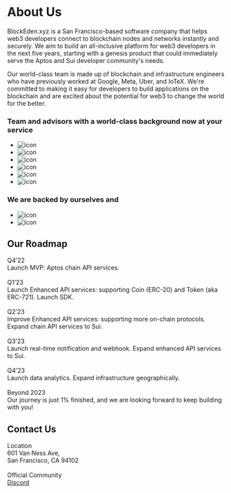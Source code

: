 # About Us

BlockEden.xyz is a San Francisco-based software company that helps web3 developers connect to blockchain nodes and networks instantly and securely. We aim to build an all-inclusive platform for web3 developers in the next five years, starting with a genesis product that could immediately serve the Aptos and Sui developer community's needs.

Our world-class team is made up of blockchain and infrastructure engineers who have previously worked at Google, Meta, Uber, and IoTeX. We're committed to making it easy for developers to build applications on the blockchain and are excited about the potential for web3 to change the world for the better.

<section className="pt-0 pb-0">
  <div className="container text-center">
    <div className="row mb-5">
      <div className="col">
        <h3>Team and advisors with a world-class background now at your service</h3>
      </div>
    </div>
    <div className="row justify-content-center">
      <div className="col-xl-8 col-lg-9">
        <ul className="d-flex flex-wrap justify-content-center list-unstyled">
<li className="mx-1 mb-3">
  <img
    className="icon icon-md"
    src="https://tp-misc.b-cdn.net/blockeden/Google_2015_logo.svg.png"
    alt="icon"
  />
</li>
<li className="mx-1 mb-3">
  <img
    className="icon icon-md"
    src="https://tp-misc.b-cdn.net/blockeden/Meta_lockup_positive%20primary_RGB.svg"
    alt="icon"
  />
</li>
<li className="mx-1 mb-3">
  <img
    className="icon icon-md"
    src="https://tp-misc.b-cdn.net/blockeden/microsoft.svg"
    alt="icon"
  />
</li>
<li className="mx-1 mb-3">
  <img
    className="icon icon-md"
    src="https://tp-misc.b-cdn.net/blockeden/Uber_Logo_Black.png"
    alt="icon"
  />
</li>
<li className="mx-1 mb-3">
  <img
    className="icon icon-md"
    src="https://tp-misc.b-cdn.net/blockeden/yale-signature-sprite.svg"
    alt="icon"
  />
</li>
<li className="mx-1 mb-3">
  <img
    className="icon icon-md"
    src="https://tp-misc.b-cdn.net/blockeden/NationalUniversityofSingapore.svg.png"
    alt="icon"
  />
</li>
        </ul>
      </div>
    </div>
  </div>
</section>

<section className="pt-0 pb-0">
  <div className="container text-center">
    <div className="row mb-5">
      <div className="col">
        <h3>We are backed by ourselves and</h3>
      </div>
    </div>
    <div className="row justify-content-center">
        <ul className="d-flex flex-wrap justify-content-center list-unstyled">
          <li className="mx-1 mb-3">
            <img
              className="icon icon-lg"
              src="https://tp-misc.b-cdn.net/blockeden/sky9capital_logo.svg"
              alt="icon"
            />
          </li>
          <li className="mx-1 mb-3">
            <img
              className="icon icon-lg"
              src="https://tp-misc.b-cdn.net/blockeden/iotex-logo.png"
              alt="icon"
            />
          </li>
        </ul>
    </div>
  </div>
</section>

## Our Roadmap

<div className={"row"}>
  <div className={"col-4"}>Q4’22</div>
  <div className={"col-8"}>
    Launch MVP: Aptos chain API services.
  </div>
</div>

<br/>

<div className={"row"}>
  <div className={"col-4"}>Q1’23</div>
  <div className={"col-8"}>
    Launch Enhanced API services: supporting Coin (ERC-20) and Token (aka ERC-721). Launch SDK.

  </div>
</div>

<br/>

<div className={"row"}>
  <div className={"col-4"}>Q2’23
  </div>
  <div className={"col-8"}>
    Improve Enhanced API services: supporting more on-chain protocols. Expand chain API services to Sui.

  </div>
</div>

<br/>

<div className={"row"}>
  <div className={"col-4"}>Q3’23
  </div>
  <div className={"col-8"}>
    Launch real-time notification and webhook. Expand enhanced API services to Sui.

  </div>
</div>

<br/>

<div className={"row"}>
  <div className={"col-4"}>Q4’23
  </div>
  <div className={"col-8"}>
    Launch data analytics. Expand infrastructure geographically.

  </div>
</div>

<br/>

<div className={"row"}>
  <div className={"col-4"}>Beyond 2023
  </div>
  <div className={"col-8"}>
    Our journey is just 1% finished, and we are looking forward to keep building with you!

  </div>
</div>




## Contact Us

<div className={"row"}>
  <div className={"col-4"}>Location</div>
  <div className={"col-8"}>
    601 Van Ness Ave, <br/>San Francisco, CA 94102
  </div>
</div>

<br/>

<div className={"row"}>
  <div className={"col-4"}>Official Community</div>
  <div className={"col-8"}>
    <a href={"https://discord.gg/4Yfvs2HWey"}>Discord</a>
  </div>
</div>
